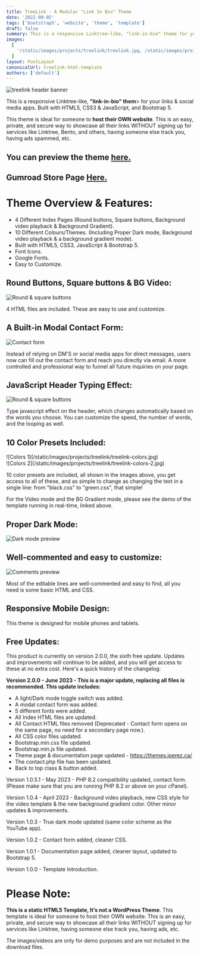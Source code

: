```yaml
---
title: TreeLink - A Modular "Link In Bio" Theme
date: '2022-09-05'
tags: ['bootstrap5', 'website', 'theme', 'template']
draft: false
summary: This is a responsive Linktree-like, "link-in-bio" theme for your links & social media apps. Built with Bootstrap5.
images:
  [
    '/static/images/projects/treelink/treelink.jpg, /static/images/projects/treelink/treelink-3.jpg, /static/images/projects/treelink/treelink-colors.jpg, /static/images/projects/treelink/treelink-colors-2.jpg, /static/images/projects/treelink/treelink-2.jpg, /static/images/projects/treelink/well_commented.png, /static/images/projects/treelink/typing.gif',
  ]
layout: PostLayout
canonicalUrl: treelink-html-template
authors: ['default']
---
```


![treelink header banner](/static/images/projects/treelink/treelink.jpg)

This is a responsive Linktree-like, <b>"link-in-bio" them</b>> for your links & social media apps. Built with HTML5, CSS3 & JavaScript, and Bootstrap 5.

This theme is ideal for someone to <b>host their OWN website</b>. This is an easy, private, and secure way to showcase all their links WITHOUT signing up for services like Linktree, Bento, and others, having someone else track you, having ads spammed, etc.

## You can preview the theme [here.](https://treelink.jperez.ca/)

## Gumroad Store Page [Here.](https://jorgeperez.gumroad.com/l/Tree-link)

# Theme Overview & Features:

- 4 Different Index Pages (Round buttons, Square buttons, Background video playback & Background Gradient).
- 10 Different Colours/Themes. (Including Proper Dark mode, Background video playback & a background gradient mode).
- Built with HTML5, CSS3, JavaScript & Bootstrap 5.
- Font Icons.
- Google Fonts.
- Easy to Customize.

## Round Buttons, Square buttons & BG Video:

![Round & square buttons](/static/images/projects/treelink/treelink-buttons.jpg)

4 HTML files are included. These are easy to use and customize.

## A Built-in Modal Contact Form:

![Contact form](/static/images/projects/treelink/treelink-3.jpg)

Instead of relying on DM'S or social media apps for direct messages, users now can fill out the contact form and reach you directly via email. A more controlled and professional way to funnel all future inquiries on your page.

## JavaScript Header Typing Effect:

![Round & square buttons](/static/images/projects/treelink/typing.gif)

Type javascript effect on the header, which changes automatically based on the words you choose. You can customize the speed, the number of words, and the looping as well.

## 10 Color Presets Included:

<div className="flex flex-wrap -mx-2 overflow-hidden xl:-mx-2">
  <div className="my-1 px-2 w-full overflow-hidden xl:my-1 xl:px-2 xl:w-1/2">
    ![Colors 1](/static/images/projects/treelink/treelink-colors.jpg)
  </div>
  <div className="my-1 px-2 w-full overflow-hidden xl:my-1 xl:px-2 xl:w-1/2">
    ![Colors 2](/static/images/projects/treelink/treelink-colors-2.jpg)
  </div>
</div>

10 color presets are included, all shown in the images above, you get access to all of these, and as simple to change as changing the text in a single line: from "black.css" to "green.css", that simple!

For the Video mode and the BG Gradient mode, please see the demo of the template running in real-time, linked above.

## Proper Dark Mode:

![Dark mode preview](/static/images/projects/treelink/treelink-2.jpg)

## Well-commented and easy to customize:

![Comments preview](/static/images/projects/treelink/well_commented.png)

Most of the editable lines are well-commented and easy to find, all you need is some basic HTML and CSS.

## Responsive Mobile Design:

This theme is designed for mobile phones and tablets.

## Free Updates:

This product is currently on version 2.0.0, the sixth free update. Updates and improvements will continue to be added, and you will get access to these at no extra cost. Here's a quick history of the changelog:

<b>
  Version 2.0.0 - June 2023 - This is a major update, replacing all files is recommended. This
  update includes:
</b>

- A light/Dark mode toggle switch was added.
- A modal contact form was added.
- 5 different fonts were added.
- All Index HTML files are updated.
- All Contact HTML files removed (Deprecated - Contact form opens on the same page, no need for a secondary page now.).
- All CSS color files updated.
- Bootstrap.min.css file updated.
- Bootstrap.min.js file updated.
- Theme page & documentation page updated - https://themes.jperez.ca/
- The contact.php file has been updated.
- Back to top class & button added.

Version 1.0.5.1 - May 2023 - PHP 8.2 compatibility updated, contact form. (Please make sure that you are running PHP 8.2 or above on your cPanel).

Version 1.0.4 - April 2023 - Background video playback, new CSS style for the video template & the new background gradient color. Other minor updates & improvements.

Version 1.0.3 - True dark mode updated (same color scheme as the YouTube app).

Version 1.0.2 - Contact form added, cleaner CSS.

Version 1.0.1 - Documentation page added, cleaner layout, updated to Bootstrap 5.

Version 1.0.0 - Template Introduction.

# Please Note:

<b>This is a static HTML5 Template, It’s not a WordPress Theme</b>. This template is ideal for
someone to host their OWN website. This is an easy, private, and secure way to showcase all their
links WITHOUT signing up for services like Linktree, having someone else track you, having ads, etc.

The images/videos are only for demo purposes and are not included in the download files.
